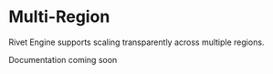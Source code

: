 # Multi-Region

Rivet Engine supports scaling transparently across multiple regions.

<Info>
	Documentation coming soon
</Info>

